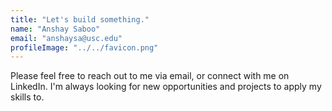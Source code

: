 ```yaml
---
title: "Let's build something."
name: "Anshay Saboo"
email: "anshaysa@usc.edu"
profileImage: "../../favicon.png"
---
```



Please feel free to reach out to me via email, or connect with me on LinkedIn. I'm always looking for new opportunities and projects to apply my skills to.
